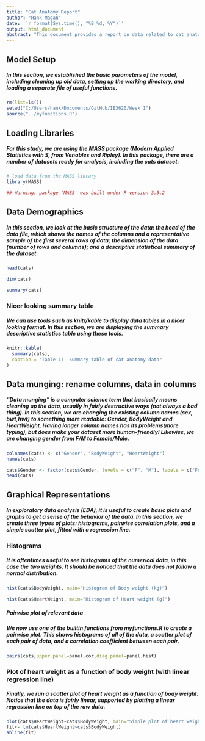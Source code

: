 ```yaml
---
title: "Cat Anatomy Report"
author: "Hank Magan"
date: '`r format(Sys.time(), "%B %d, %Y")`'
output: html_document
abstract: "This document provides a report on data related to cat anatomy, specifically heart weight in grams, body weight in kilograms, and gender"
---
```


## Model Setup
##### In this section, we established the basic parameters of the model, including cleaning up old data, setting up the working directory, and loading a separate file of useful functions. 

```r
rm(list=ls())
setwd("C:/Users/hank/Documents/GitHub/IE3620/Week 1")
source("../myfunctions.R")
```

## Loading Libraries
##### For this study, we are using the MASS package (Modern Applied Statistics with S, from Venables and Ripley). In this package, there are a number of datasets ready for analysis, including the cats dataset.

```r
# load data from the MASS library
library(MASS)
```
```r
## Warning: package 'MASS' was built under R version 3.5.2
```

## Data Demographics
##### In this section, we look at the basic structure of the data: the head of the data file, which shows the names of the columns and a representative sample of the first several rows of data; the dimension of the data (number of rows and columns); and a descriptive statistical summary of the dataset.

```r
head(cats)
```
```r
dim(cats)
```
```r
summary(cats)
```

### Nicer looking summary table
##### We can use tools such as knitr/kable to display data tables in a nicer looking format. In this section, we are displaying the summary descriptive statistics table using these tools. 

```r
knitr::kable(
  summary(cats),
  caption = "Table 1:  Summary table of cat anatomy data"
)
```

## Data munging: rename columns, data in columns
##### “Data munging” is a computer science term that basically means cleaning up the data, usually in fairly destructive ways (not always a bad thing). In this section, we are changing the existing column names (sex, bwt,hwt) to something more readable: Gender, BodyWeight and HeartWeight. Having longer column names has its problems(more typing), but does make your dataset more human-friendly! Likewise, we are changing gender from F/M to Female/Male.

```r
colnames(cats) <- c("Gender", "BodyWeight", "HeartWeight")
names(cats)
```
```r
cats$Gender <- factor(cats$Gender, levels = c("F", "M"), labels = c("Female", "Male"))
head(cats)
```

## Graphical Representations
##### In exploratory data analysis (EDA), it is useful to create basic plots and graphs to get a sense of the behavior of the data. In this section, we create three types of plots: histograms, pairwise correlation plots, and a simple scatter plot, fitted with a regression line.
### Histograms
##### It is oftentimes useful to see histograms of the numerical data, in this case the two weights. It should be noticed that the data does not follow a normal distribution.
```r
hist(cats$BodyWeight, main="Histogram of Body weight (kg)")
```
```r
hist(cats$HeartWeight, main="Histogram of Heart weight (g)")
```

##### Pairwise plot of relevant data
##### We now use one of the builtin functions from myfunctions.R to create a pairwise plot. This shows histograms of all of the data, a scatter plot of each pair of data, and a correlation coefficient between each pair.

```r
pairs(cats,upper.panel=panel.cor,diag.panel=panel.hist)
```

### Plot of heart weight as a function of body weight (with linear regression line)
##### Finally, we run a scatter plot of heart weight as a function of body weight. Notice that the data is fairly linear, supported by plotting a linear regression line on top of the raw data.

```r
plot(cats$HeartWeight~cats$BodyWeight, main="Simple plot of heart weight \n as a function of body weight", xlab="Body weight (kg)", ylab="Heart weight (g)")
fit<- lm(cats$HeartWeight~cats$BodyWeight)
abline(fit)
```